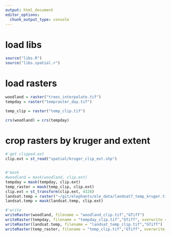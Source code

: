 ```yaml
---
output: html_document
editor_options: 
  chunk_output_type: console
---
```


# load libs

```r
source("libs.R")
source("libs.spatial.r")
```

# load rasters

```r
woodland = raster("trees_interpolate.tif")
tempday = raster("tempraster_day.tif")

temp_clip = raster("temp_clip.tif")

crs(woodland) = crs(tempday)
```

# crop rasters by kruger and extent

```r
#'get clipped.ext
clip.ext = st_read("spatial/kruger_clip_ext.shp")


#'mask
#woodland = mask(woodland, clip.ext)
tempday = mask(tempday, clip.ext)
temp_raster = mask(temp_clip, clip.ext)
clip.ext = st_transform(clip.ext, 4326)
landsat.temp = raster("~/git/elephants/ele_data/landsat7_temp_kruger.tif")
landsat.temp = mask(landsat.temp, clip.ext)

#'write
writeRaster(woodland, filename = "woodland_clip.tif","GTiff")
writeRaster(tempday, filename = "tempday_clip.tif","GTiff", overwrite = T)
writeRaster(landsat.temp, filename = "landsat_temp_clip.tif","GTiff")
writeRaster(temp_raster, filename = "temp_clip.tif","GTiff", overwrite = T)
```

